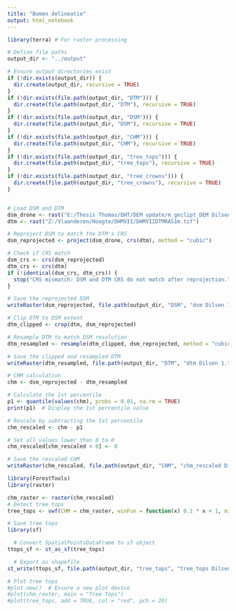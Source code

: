 ```yaml
---
title: "Bomen delineatie"
output: html_notebook
---
```

```r
library(terra) # For raster processing

# Define file paths
output_dir <- "../output"

# Ensure output directories exist
if (!dir.exists(output_dir)) {
  dir.create(output_dir, recursive = TRUE)
}
if (!dir.exists(file.path(output_dir, "DTM"))) {
  dir.create(file.path(output_dir, "DTM"), recursive = TRUE)
}
if (!dir.exists(file.path(output_dir, "DSM"))) {
  dir.create(file.path(output_dir, "DSM"), recursive = TRUE)
}
if (!dir.exists(file.path(output_dir, "CHM"))) {
  dir.create(file.path(output_dir, "CHM"), recursive = TRUE)
}
if (!dir.exists(file.path(output_dir, "tree_tops"))) {
  dir.create(file.path(output_dir, "tree_tops"), recursive = TRUE)
}
if (!dir.exists(file.path(output_dir, "tree_crowns"))) {
  dir.create(file.path(output_dir, "tree_crowns"), recursive = TRUE)
}


# Load DSM and DTM
dsm_drone <- rast("E:/Thesis Thomas/DHT/DEM update/m_geclipt_DEM Dilsen 1.tif")
dtm <- rast("Z:/Vlaanderen/Hoogte/DHMVII/DHMVIIDTMRAS1m.tif")

``` 

```r
# Reproject DSM to match the DTM's CRS
dsm_reprojected <- project(dsm_drone, crs(dtm), method = "cubic")

# Check if CRS match
dsm_crs <- crs(dsm_reprojected)
dtm_crs <- crs(dtm)
if (!identical(dsm_crs, dtm_crs)) {
  stop("CRS mismatch: DSM and DTM CRS do not match after reprojection.")
}

# Save the reprojected DSM
writeRaster(dsm_reprojected, file.path(output_dir, "DSM", "dsm Dilsen 1.tif"), overwrite = TRUE)
```

```r
# Clip DTM to DSM extent
dtm_clipped <- crop(dtm, dsm_reprojected)

# Resample DTM to match DSM resolution
dtm_resampled <- resample(dtm_clipped, dsm_reprojected, method = "cubic")

# Save the clipped and resampled DTM
writeRaster(dtm_resampled, file.path(output_dir, "DTM", "dtm Dilsen 1.tif"), overwrite = TRUE)
```

```r
# CHM calculation
chm <- dsm_reprojected - dtm_resampled

```

```r
# Calculate the 1st percentile
p1 <- quantile(values(chm), probs = 0.01, na.rm = TRUE)
print(p1)  # Display the 1st percentile value

# Rescale by subtracting the 1st percentile
chm_rescaled <- chm - p1

# Set all values lower than 0 to 0
chm_rescaled[chm_rescaled < 0] <- 0

# Save the rescaled CHM
writeRaster(chm_rescaled, file.path(output_dir, "CHM", "chm_rescaled Dilsen 1.tif"), overwrite = TRUE)
```

```r
library(ForestTools)
library(raster)

chm_raster <- raster(chm_rescaled)
# Detect tree tops
tree_tops <- vwf(CHM = chm_raster, winFun = function(x) 0.1 * x + 1, minHeight = 4)

# Save tree tops
library(sf)

  # Convert SpatialPointsDataFrame to sf object
ttops_sf <- st_as_sf(tree_tops)

  # Export as shapefile
st_write(ttops_sf, file.path(output_dir, "tree_tops", "tree_tops Dilsen 1 v1.shp"), delete_layer = TRUE)  # Set 'delete_layer' to overwrite if needed

# Plot tree tops
#plot.new()  # Ensure a new plot device
#plot(chm_raster, main = "Tree Tops")
#plot(tree_tops, add = TRUE, col = "red", pch = 20)

```

